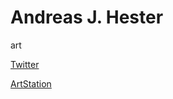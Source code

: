 # Andreas J. Hester



<Skills>

art

</Skills>

<Personal>

[Twitter](https://twitter.com/giinyiz)

[ArtStation](http://artstation.com/giinyiz)

</Personal>



